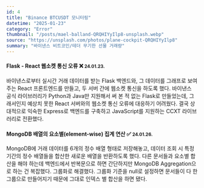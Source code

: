 ```yaml
---
id: 4
title: "Binance BTCUSDT 모니터링"
datetime: "2025-01-23"
category: "Error"
thumbnail: "/posts/mael-balland-QRQHIYyIlp8-unsplash.webp"
source: "https://unsplash.com/photos/plane-cockpit-QRQHIYyIlp8"
summary: "바이낸스 비트코인/테더 무기한 선물 거래량"
---
```


#### Flask - React 웹소켓 통신 오류 ❌ <small className="text-gray-500">24.01.23.</small>
바이낸스로부터 실시간 거래 데이터를 받는 Flask 백엔드와, 그 데이터를 그래프로 보여주는 React 프론트엔드를 만들고, 두 서버 간에 웹소켓 통신을 하도록 했다. 바이낸스 공식 라이브러리가 Python과 Java만 지원해서 써 본 적 없는 Flask로 만들었는데, 그래서인지 예상치 못한 React 서버와의 웹소켓 통신 오류에 대응하기 어려웠다. 결국 상대적으로 익숙한 Express로 백엔드를 구축하고 JavaScript를 지원하는 CCXT 라이브러리로 전환했다.

#### MongoDB 배열의 요소별(element-wise) 집계 연산 ✅ <small className="text-gray-500">24.01.26.</small>
MongoDB에 거래 데이터를 6개의 정수 배열 형태로 저장해놓고, 데이터 조회 시 특정 기간의 정수 배열들을 합산한 새로운 배열을 반환하도록 했다. 다른 문서들과 요소별 합산을 해야 하는데 백엔드에서 반복문으로 하면 간단하지만 MongoDB Aggregation으로 하는 건 복잡했다. 그룹화로 해결했다. 그룹화 기준을 null로 설정하면 문서들이 다 한 그룹으로 만들어지기 때문에 그대로 인덱스 별 합산을 하면 됐다.